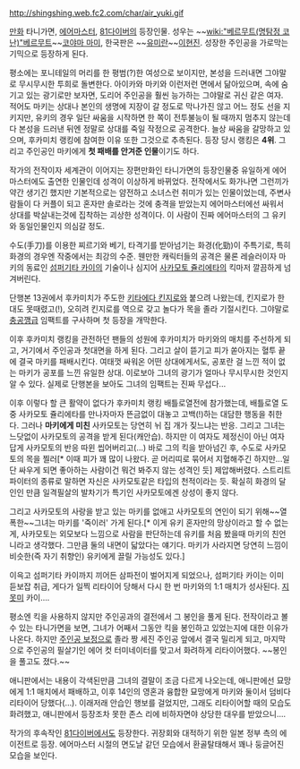 http://shingshing.web.fc2.com/char/air_yuki.gif

[[만화]] 타니가면, [[에어마스터]], [[81다이버]]의 등장인물.
성우는 ~~[[wiki:"베르무트(명탐정 코난)"베르무트]]~~[[코야마 마미]], 한국판은 ~~[[유미란]]~~[[이현진]].
성장한 주인공을 가로막는 기믹으로 등장하게 된다.

평소에는 포니테일의 머리를 한 평범(?)한 여성으로 보이지만, 본성을 드러내면 그야말로 무시무시한 투희로 돌변한다. 아이카와 마키와 이런저런 면에서 닮아있으며, 속에 숨기고 있는 광기로만 보자면, 도리어 주인공을 훨씬 능가하는 그야말로 귀신 같은 여자. 적어도 마키는 상대나 본인의 생명에 지장이 갈 정도로 막나가진 않고 어느 정도 선을 지키지만, 유키의 경우 일단 싸움을 시작하면 한 쪽이 전투불능이 될 때까지 멈추지 않는데다 본성을 드러낸 뒤엔 정말로 상대를 죽일 작정으로 공격한다. 늘상 싸움을 갈망하고 있으며, 후카미치 랭킹에 참여한 이유 또한 그것으로 추측된다.
등장 당시 랭킹은 '''4위'''. 그리고 주인공인 마키에게 '''첫 패배를 안겨준 인물'''이기도 하다.

작가의 전작이자 세계관이 이어지는 장편만화인 타니가면의 등장인물중 유일하게 에어마스터에도 출연한 인물인데 성격이 이상하게 바뀌었다. 전작에서도 화가나면 그런끼가 약간 생기긴 했지만 기본적으로는 얌전하고 소녀스런 취미가 있는 인물이었는데, 주변사람들이 다 커플이 되고 혼자만 솔로라는 것에 충격을 받았는지 에어마스터에선 싸워서 상대를 박살내는것에 집착하는 괴상한 성격이다. 이 사람이 진짜 에어마스터의 그 유키와 동일인물인지 의심갈 정도.

수도(手刀)를 이용한 찌르기와 베기, 타격기를 받아넘기는 화경(化勁)이 주특기로, 특히 화경의 경우엔 작중에서는 최강의 수준. 웬만한 캐릭터들의 공격은 물론 레슬러이자 마키의 동료인 [[섬퍼기타 카이]]의 기술이나 심지어 [[사카모토 쥴리에타]]의 킥마저 깔끔하게 넘겨버린다.

단행본 13권에서 후카미치가 주도한 [[키타에다 킨지로]]와 붙으려 나왔는데, 킨지로가 한 대도 못때렸고(!), 오히려 킨지로를 역으로 갖고 놀다가 목을 졸라 기절시킨다. 그야말로 [[충공깽]]급 임팩트를 구사하며 첫 등장을 개막한다.

이후 후카미치 랭킹을 관전하던 팬들의 성원에 후카미치가 마키와의 매치를 주선하게 되고, 거기에서 주인공과 첫대면을 하게 된다. 그리고 살이 뜯기고 피가 쏟아지는 혈투 끝에 결국 마키를 패배시킨다.
여태껏 싸워온 어떤 상대에게서도, 공포란 걸 느낀 적이 없는 마키가 공포를 느낀 유일한 상대. 이로보아 그녀의 광기가 얼마나 무시무시한 것인지 알 수 있다. 실제로 단행본을 보아도 그녀의 임팩트는 진짜 무섭다...

이후 이렇다 할 큰 활약이 없다가 후카미치 랭킹 배틀로열전에 참가했는데, 배틀로열 도중 사카모토 쥴리에타를 만나자마자 뜬금없이 대놓고 고백(!)하는 대담한 행동을 취한다. 그러나 '''마키에게 미친''' 사카모토는 당연히 뉘 집 개가 짖느냐는 반응. 그리고 그녀는 느닷없이 사카모토의 공격을 받게 된다(캐안습). 하지만 이 여자도 제정신이 아닌 여자답게 사카모토의 반응 따윈 씹어버리고(…) 바로 그의 킥을 받아넘긴 후, 수도로 사카모토의 목을 찔러[* 이때 피가 꽤 많이 나왔다. 곧 머리띠로 묶어서 지혈해주긴 하지만...일단 싸우게 되면 좋아하는 사람이건 뭐건 봐주지 않는 성격인 듯] 제압해버렸다. 스트리트 파이터의 종류로 말하면 자신은 사카모토같은 타입의 천적이라는 듯. 확실히 화경의 달인인 만큼 일격필살의 발차기가 특기인 사카모토에겐 상성이 좋지 않다.

그리고 사카모토의 사랑을 받고 있는 마키를 없애고 사카모토의 연인이 되기 위해~~열폭한~~그녀는 마키를 '죽이러' 가게 된다.[* 이게 유키 혼자만의 망상이라고 할 수 없는게, 사카모토는 외모보다 느낌으로 사람을 판단하는데 유키를 처음 봤을때 마키의 친언니라고 생각했다. 그만큼 둘의 내면이 닯았다는 얘기다. 마키가 사라지면 당연히 느낌이 비슷한(즉 자기 취향인) 유키에게 끌릴 가능성도 있다.]

이윽고 섬퍼기타 카이까지 끼어든 삼파전이 벌어지게 되었으나, 섬퍼기타 카이는 이미 듣보잡 취급, 게다가 일찍 리타이어 당해서 다시 한 번 마키와의 1:1 매치가 성사된다. [[지못미]] 카이….

평소엔 킥을 사용하지 않지만 주인공과의 결전에서 그 봉인을 풀게 된다. 전작이라고 볼 수 있는 타니가면을 보면, 그녀가 어째서 그동안 킥을 봉인하고 있었는지에 대한 이유가 나온다. 하지만 [[주인공 보정]]으로 졸라 짱 세진 주인공 앞에서 결국 밀리게 되고, 마지막으로 주인공의 필살기인 에어 컷 터미네이터를 맞고서 화려하게 리타이어했다. ~~봉인을 풀고도 졌다.~~

애니판에서는 내용이 각색된만큼 그녀의 결말이 조금 다르게 나오는데, 애니판에선 묘망에게 1:1 매치에서 패배하고, 이후 14인의 영혼과 융합한 묘망에게 마키와 둘이서 덤비다 리타이어 당했다(…). 이래저래 안습인 행보를 걸었지만, 그래도 리타이어할 때의 모습도 화려했고, 애니판에서 등장조차 못한 존스 리에 비하자면야 상당한 대우를 받았으니….

작가의 후속작인 [[81다이버]]에서도 등장한다. 귀장회와 대적하기 위한 일본 정부 측의 에이전트로 등장. 에어마스터 시절의 면도날 같던 모습에서 환골탈태해서 꽤나 둥글어진 모습을 보인다.
